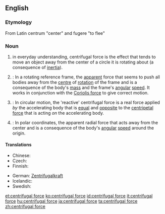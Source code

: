 ==English==

{{wikipedia}}

===Etymology===
From Latin centrum "center" and fugere "to flee"

===Noun===
{{en-noun|sg=[[centrifugal]] [[force]]}}

# in everyday understanding, centrifugal force is the effect that tends to move an object away from the center of a circle it is rotating about (a consequence of [[inertia]]).
# {{physics}}: In a rotating reference frame, the [[apparent]] force that seems to push all bodies away from the [[centre]] of [[rotation]] of the frame and is a consequence of the body's [[mass]] and the frame's [[angular]] [[speed]]. It works in conjunction with the [[Coriolis force]] to give correct motion.
# {{physics}}: In circular motion, the 'reactive' centrifugal force is a real force applied ''by'' the accelerating body that is [[equal]] and [[opposite]] to the [[centripetal force]] that is acting ''on'' the accelerating body.
# {{physics}}: In polar coordinates, the apparent radial force that acts away from the center and is a consequence of the body's [[angular]] [[speed]] around the origin.

====Translations====
{{trans-top|a force}}
* Chinese: {{t|cmn|離心力|sc=Hani}}
* Czech: {{t-|cs|odstředivá síla|f}}
* Finnish: {{t-|fi|keskipakoisvoima}}
{{trans-mid}}
* German: [[Zentrifugalkraft]] {{f}}
* Icelandic: {{t|is|miðflóttakraftur|m}}
* Swedish: {{t-|sv|centrifugalkraft|c}}
{{trans-bottom}}

[[et:centrifugal force]]
[[ko:centrifugal force]]
[[id:centrifugal force]]
[[it:centrifugal force]]
[[hu:centrifugal force]]
[[ja:centrifugal force]]
[[ta:centrifugal force]]
[[zh:centrifugal force]]